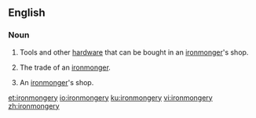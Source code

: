 ==English==
===Noun===
{{en-noun|~|ironmongeries}}

# {{context|archaic|British|uncountable|lang=en}} Tools and other [[hardware]] that can be bought in an [[ironmonger]]'s shop.
# {{context|British|uncountable|lang=en}} The trade of an [[ironmonger]].
# {{context|British|countable|lang=en}} An [[ironmonger]]'s shop.

[[et:ironmongery]]
[[io:ironmongery]]
[[ku:ironmongery]]
[[vi:ironmongery]]
[[zh:ironmongery]]